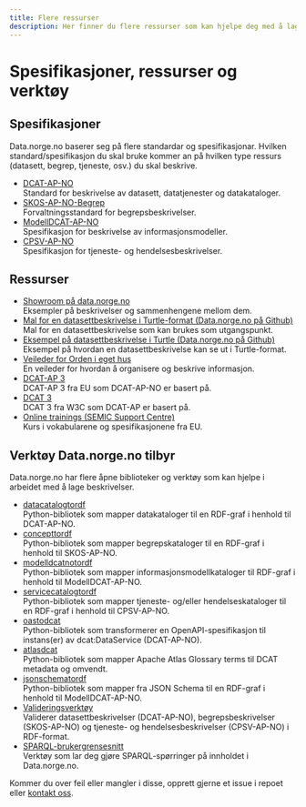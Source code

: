 ```yaml
---
title: Flere ressurser
description: Her finner du flere ressurser som kan hjelpe deg med å lage beskrivelser til data.norge.no.
---
```


# Spesifikasjoner, ressurser og verktøy

## Spesifikasjoner

Data.norge.no baserer seg på flere standardar og spesifikasjonar. Hvilken standard/spesifikasjon du skal bruke kommer an på hvilken type ressurs (datasett, begrep, tjeneste, osv.) du skal beskrive.

- [DCAT-AP-NO](https://data.norge.no/specification/dcat-ap-no)  
  Standard for beskrivelse av datasett, datatjenester og datakataloger.
- [SKOS-AP-NO-Begrep](https://data.norge.no/specification/skos-ap-no-begrep)  
  Forvaltningsstandard for begrepsbeskrivelser.
- [ModellDCAT-AP-NO](https://data.norge.no/specification/modelldcat-ap-no)  
  Spesifikasjon for beskrivelse av informasjonsmodeller.
- [CPSV-AP-NO](https://data.norge.no/specification/cpsv-ap-no)  
  Spesifikasjon for tjeneste- og hendelsesbeskrivelser.

## Ressurser

- [Showroom på data.norge.no](https://data.norge.no/showroom/overview)  
  Eksempler på beskrivelser og sammenhengene mellom dem.
- [Mal for en datasettbeskrivelse i Turtle-format (Data.norge.no på Github)](https://github.com/fellesdatakatalog/sikt-workshop/blob/main/example-template.ttl)  
  Mal for en datasettbeskrivelse som kan brukes som utgangspunkt.
- [Eksempel på datasettbeskrivelse i Turtle (Data.norge.no på Github)](https://github.com/Informasjonsforvaltning/dcat-ap-no/blob/4d09617568f0f353b336ddd966b2228dc35f084e/examples/test.ttl)  
  Eksempel på hvordan en datasettbeskrivelse kan se ut i Turtle-format.
- [Veileder for Orden i eget hus](https://www.digdir.no/informasjonsforvaltning/veileder-orden-i-eget-hus/2716)  
  En veileder for hvordan å organisere og beskrive informasjon.
- [DCAT-AP 3](https://semiceu.github.io/DCAT-AP/releases/3.0.0/#DataService)  
  DCAT-AP 3 fra EU som DCAT-AP-NO er basert på.
- [DCAT 3](https://www.w3.org/TR/vocab-dcat-3/)  
  DCAT 3 fra W3C som DCAT-AP er basert på.
- [Online trainings (SEMIC Support Centre)](https://joinup.ec.europa.eu/collection/semic-support-centre/online-trainings)  
  Kurs i vokabularene og spesifikasjonene fra EU.

## Verktøy Data.norge.no tilbyr

Data.norge.no har flere åpne biblioteker og verktøy som kan hjelpe i arbeidet med å lage beskrivelser.

- [datacatalogtordf](https://github.com/Informasjonsforvaltning/datacatalogtordf)  
  Python-bibliotek som mapper datakataloger til en RDF-graf i henhold til DCAT-AP-NO.
- [concepttordf](https://github.com/Informasjonsforvaltning/concepttordf)  
  Python-bibliotek som mapper begrepskataloger til en RDF-graf i henhold til SKOS-AP-NO.
- [modelldcatnotordf](https://github.com/Informasjonsforvaltning/modelldcatnotordf)  
  Python-bibliotek som mapper informasjonsmodellkataloger til RDF-graf i henhold til ModellDCAT-AP-NO.
- [servicecatalogtordf](https://github.com/Informasjonsforvaltning/servicecatalogtordf)  
  Python-bibliotek som mapper tjeneste- og/eller hendelseskataloger til en RDF-graf i henhold til CPSV-AP-NO.
- [oastodcat](https://github.com/Informasjonsforvaltning/oastodcat)  
  Python-bibliotek som transformerer en OpenAPI-spesifikasjon til instans(er) av dcat:DataService (DCAT-AP-NO).
- [atlasdcat](https://github.com/Informasjonsforvaltning/atlasdcat)  
  Python-bibliotek som mapper Apache Atlas Glossary terms til DCAT metadata og omvendt.
- [jsonschematordf](https://github.com/Informasjonsforvaltning/jsonschematordf)  
  Python-bibliotek som mapper fra JSON Schema til en RDF-graf i henhold til ModellDCAT-AP-NO.
- [Valideringsverktøy](https://data.norge.no/validator)  
  Validerer datasettbeskrivelser (DCAT-AP-NO), begrepsbeskrivelser (SKOS-AP-NO) og tjeneste- og hendelsesbeskrivelser (CPSV-AP-NO) i RDF-format.
- [SPARQL-brukergrensesnitt](https://data.norge.no/sparql)  
  Verktøy som lar deg gjøre SPARQL-spørringer på innholdet i Data.norge.no.

Kommer du over feil eller mangler i disse, opprett gjerne et issue i repoet eller [kontakt oss](/contact).

